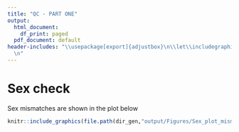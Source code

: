---
title: "QC - PART ONE"
output:
  html_document:
    df_print: paged
  pdf_document: default
header-includes: "\\usepackage[export]{adjustbox}\n\\let\\includegraphicsbak\\includegraphics\n\\renewcommand*{\\includegraphics}[2][]{\\includegraphicsbak[frame,#1]{#2}}
  \n"
---


# Sex check

Sex mismatches are shown in the plot below

```{r, width="2500px", out.height="500px", message=FALSE, echo=FALSE}
knitr::include_graphics(file.path(dir_gen,"output/Figures/Sex_plot_mismatch.svg"))


```
